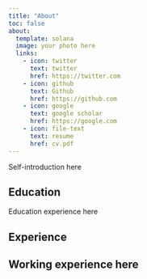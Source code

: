 ```yaml
---
title: "About"
toc: false
about:
  template: solana
  image: your photo here
  links:
    - icon: twitter
      text: twitter
      href: https://twitter.com
    - icon: github
      text: Github
      href: https://github.com
    - icon: google
      text: google scholar
      href: https://google.com
    - icon: file-text
      text: resume
      href: cv.pdf
---
```


Self-introduction here

## Education

Education experience here

## Experience

Working experience here
---
